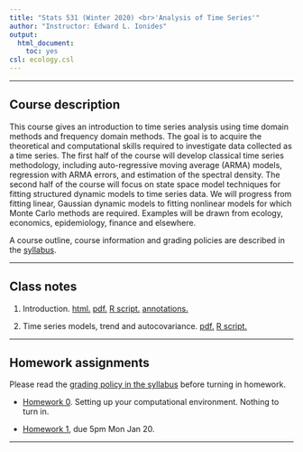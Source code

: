 ```yaml
---
title: "Stats 531 (Winter 2020) <br>'Analysis of Time Series'"
author: "Instructor: Edward L. Ionides"
output:
  html_document:
    toc: yes
csl: ecology.csl
---
```


------

## Course description

This course gives an introduction to time series analysis using time domain methods and frequency domain methods. 
The goal is to acquire the theoretical and computational skills required to investigate data collected as a time series. 
The first half of the course will develop classical time series methodology, including auto-regressive moving average (ARMA) models, regression with ARMA errors, and estimation of the spectral density.
The second half of the course will focus on state space model techniques for fitting structured dynamic models to time series data. 
We will progress from fitting linear, Gaussian dynamic models to fitting nonlinear models for which Monte Carlo methods are required.
Examples will be drawn from ecology, economics, epidemiology, finance and elsewhere.

A course outline, course information and grading policies are described in the [syllabus](syllabus.html).

--------------

## Class notes

1. Introduction. [html.](01/notes01.html) [pdf.](01/notes01.pdf) [R script.](01/notes01.R) [annotations.](01/notes01-annotated.pdf)

2. Time series models, trend and autocovariance. [pdf.](02/notes02.pdf) [R script.](02/notes02.R)

<!--
3. [Stationarity, white noise, and some basic time series models](03/notes03.html). [(R script)](03/notes03.R)

4. [Linear time series models and the algebra of ARMA models](04/notes04.html). [(R script)](04/notes04.R)

5. [Parameter estimation and model identification for ARMA models](05/notes05.html). [(R script)](05/notes05.R)

6. [Extending the ARMA model: Seasonality and trend](06/notes06.html). [(R script)](06/notes06.R)

7. [Introduction to the frequency domain](07/notes07.html). [(R script)](07/notes07.R)

8. [Smoothing in the time and frequency domains](08/notes08.html). [(R script)](08/notes08.R)

9. [Introduction to partially observed Markov process models](09/notes09.html). [(R script)](09/notes09.R)

10. [Statistical methodology for nonlinear partially observed Markov process models](10/notes10.html). [(R script)](10/notes10.R)

11. [Dynamic models and their simulation by Euler’s method](11/notes11.html). [(R script)](11/notes11.R)

12. [Practical likelihood-based inference for POMP models](12/notes12.html). [(R script)](12/notes12.R)

13. [Time series models with covariates, and a case study of polio](13/notes13.html). [(R script)](13/notes13.R)

14. [Case study: POMP modeling to investigate financial volatility](14/notes14.html). [(R script)](notes15/notes15.R)

There are further POMP case studies, in a similar style, on [Ebola modeling](https://kingaa.github.io/sbied/ebola/ebola.html), [measles transmission](https://kingaa.github.io/sbied/measles/measles.html), and [dynamic variation in the rate of human sexual contacts](https://kingaa.github.io/sbied/contacts/contacts.html).

-->

--------

## Homework assignments

Please read the [grading policy in the syllabus](syllabus.html) before turning in homework.

* [Homework 0](hw00/hw00.html). Setting up your computational environment. Nothing to turn in.

* [Homework 1](hw01/hw01.html), due 5pm Mon Jan 20.

<!--

[Solution](hw01/sol01.html).

* [Homework 2](hw02/hw02.html), due in class on Monday 1/29. [Solution](hw02/sol02.html).

* [Homework 3](hw03/hw03.html), due 11:59pm on Monday 2/5. [Solution](hw03/sol03.html).

* [Homework 4](hw04/hw04.html), to be carried out by Monday 2/12.

* [Homework 5](hw05/hw05.html), due 11:59pm on Monday 2/19. [Solution](hw05/sol05.html).

* [Homework 6](hw06/hw06.html), due in class on Wednesday 3/14. [Solution](hw06/sol06.html).

* [Homework 7](hw07/hw07.html), due 11:59pm on Monday 3/26. [Solution](hw07/sol07.html).

* [Homework 8](hw08/hw08.html), to be carried out by Monday 4/2.

* [Homework 9](hw09/hw09.html), due on Monday 4/16. [Solution](hw09/sol09.html).

-->


<!--

------------

## Midterm exam information

* The midterm exam will involve reasoning about a data analysis using the theoretical and computational techniques we have studied in class. 

* The exam may include techniques covered in homeworks and will assume familiarity with the notes.
Reading the textbook is not mandatory for the exam, but may be useful to get a broader perspective.

* You do not need to review algebraic manipulation of state space models beyond what was in homework. [IF WE GOT THIS FAR]XS

* You should bring to the exam just pens and/or pencils. The exam will be taken without any electronic devices, books or notes.

* The best predictor of the style of the exam is the past papers from the Winter 2016 version of this course:

    +  [Midterm exam for STATS 531 Winter 2016](exam/w16/mt531w16.pdf). [Solutions](exam/w16/mt531w16sol.pdf).

    +  [Midterm exam for STATS 531 Winter 2018](exam/w18/mt531w18.pdf). [Solutions](exam/w18/mt531w18sol.pdf).
    
-->


<!--

-------------------


## Midterm project

* [Information](midterm_project/midterm_project_info.html)

* [Grading scheme](midterm_project/grade_scheme_midterm_project.html)

* [Projects](midterm_project/index.html)

* You're also welcome to browse previous midterm projects [available online](http://ionides.github.io/531w16/midterm_project/)

-->

<!--

-------------

## Final project

* [Information](final_project/final_project_info.html)

* You're welcome to browse previous final projects [available online](http://ionides.github.io/531w16/final_project/)

* [Projects](final_project/index.html)


-->

---------